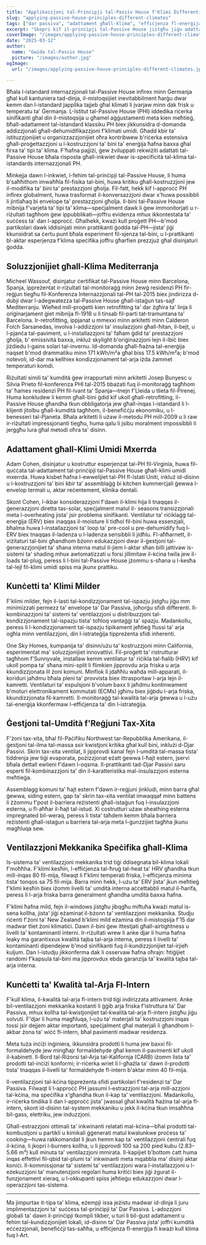 ```yaml
---
title: "Applikazzjoni tal-Prinċipji tal-Passiv House f'Klimi Differenti"
slug: "applying-passive-house-principles-different-climates"
tags: ["dar passiva", "adattament għall-klima", "effiċjenza fl-enerġija", "sostenibbiltà", "applikazzjoni globali"]
excerpt: "Skopri kif il-prinċipji tal-Passive House jistgħu jiġu adattati b'suċċess għal klima diversi madwar id-dinja, b'eżempji reali u soluzzjonijiet prattiċi biex iżommu l-kumdità u l-effiċjenza f'kull ambjent."
coverImage: "/images/applying-passive-house-principles-different-climates.jpg"
date: "2025-03-12"
author:
  name: "Gwida tal-Passiv House"
  picture: "/images/author.jpg"
ogImage:
  url: "/images/applying-passive-house-principles-different-climates.jpg"

---
```

Bħala l-istandard internazzjonali tal-Passive House infirex minn Ġermanja għal kull kantuniera tad-dinja, il-mistoqsijiet inevitabbilment ħarġu dwar kemm dan l-istandard japplika tajjeb għal klimati li jvarjaw minn dak frisk u temperatu ta' Ġermanja. L-Istitut tal-Passive House (PHI) iddedika riċerka sinifikanti għal din il-mistoqsija u għamel aġġustamenti meta kien meħtieġ, bħall-adattament tal-istandard klassiku PH biex jikkunsidra d-domanda addizzjonali għall-dehumidifikazzjoni f'klimati umidi. Għadd kbir ta' istituzzjonijiet u organizzazzjonijiet oħra kontribwew b'riċerka estensiva għall-proġettazzjoni u l-kostruzzjoni ta' bini ta' enerġija ħafna baxxa għal firxa ta' tipi ta' klima. F'ħafna pajjiżi, ġew żviluppati rekwiżiti adattati tal-Passive House bħala risposta għall-inkwiet dwar is-specificità tal-klima tal-istandards internazzjonali PH.

Minkejja dawn l-inkwiet, l-fehim tal-prinċipji tal-Passive House, li huma b'saħħithom imwaħħla fil-fisika tal-bini, huwa kritiku għall-kostruzzjoni jew il-modifika ta' bini ta' prestazzjoni għolja. Fil-fatt, hekk kif l-approċċ PH infirex globalment, huwa trasformat il-konversazzjoni dwar x'huwa possibbli li jintlaħaq bi envelope ta' prestazzjoni għolja. Il-bini tal-Passive House mibnija f'varjetà ta' tipi ta' klima—speċjalment dawk li ġew immonitorjati u r-riżultati tagħhom ġew ippubblikati—joffru evidenza mhux ikkontestata ta' suċċess ta' dan l-approċċ. Għalhekk, kważi kull proġett PH—b'mod partikolari dawk iddisinjati minn prattikanti ġodda tal-PH—jista' jiġi kkunsidrat sa ċertu punt bħala esperiment fil-xjenza tal-bini, u l-prattikanti bl-aktar esperjenza f'klima speċifika joffru għarfien prezzjuż għal disinjaturi ġodda.
## Soluzzjonijiet għall-Klima Mediterranja

Micheel Wassouf, disinjatur ċertifikat tal-Passive House minn Barcelona, Spanja, ippreżentat ir-riżultati tal-monitoraġġ minn żewġ residenzi PH fir-reġjun tiegħu fil-Konferenza Internazzjonali tal-PH tal-2015 biex jindirizza d-dubji dwar l-adegwatezza tal-Passive House għall-istaġun tas-sajf Mediterranju. Wieħed mill-proġetti kien retrofitting ta' dar żgħira ta' linja li oriġinarjament ġiet mibnija fl-1918 u li tinsab fil-parti tat-tramuntana ta' Barcelona. Ir-retrofitting, ippjanat u mmexxi minn arkitetti minn Calderon Folch Sarsanedas, involva l-addizzjoni ta' insulazzjoni għall-ħitan, il-bejt, u l-pjanċa tal-paviment, u l-installazzjoni ta' faħam ġdid ta' prestazzjoni għolja, b' emissività baxxa, inkluż skylight b'oriġinazzjoni lejn il-lbiċ biex jiżdiedu l-gains solari tal-invernu. Id-domanda għall-ħażna tal-enerġija naqset b'mod drammatiku minn 171 kWh/m²a għal biss 17.5 kWh/m²a; b'mod notevoli, id-dar ma kellhiex kondizzjonament tal-arja iżda żammet temperaturi komdi.

Riżultati simili ta' kumdità ġew irrappurtati minn arkitetti Josep Bunyesc u Silvia Prieto fil-konferenza PHI tal-2015 bbażati fuq il-monitoraġġ tagħhom ta' ħames residenzi PH fil-lvant ta' Spanja—tnejn f'Lleida u tlieta fil-Pirenej. Huma konkludew li kemm għall-bini ġdid kif ukoll għall-retrofitting, il-Passive House għandha tkun obbligatorja jew għall-inqas l-istandard li l-klijenti jitolbu għall-kumdità tagħhom, il-benefiċċju ekonomiku, u l-benesseri tal-Pjaneta. Bħala arkitetti li użaw il-metodu PH mill-2009 u li raw ir-riżultati impressjonanti tiegħu, huma qalu li jsibu moralment impossibbli li jerġgħu lura għal metodi oħra ta' disinn.
## Adattament għall-Klimi Umidi Mxerrda

Adam Cohen, disinjatur u kostruttur esperjenzat tal-PH fil-Virginia, huwa fil-quċċata tal-adattament tal-prinċipji tal-Passive House għall-klimi umidi mxerrda. Huwa kisbet ħafna l-ewwelijiet tal-PH fl-Istati Uniti, inkluż id-disinn u l-kostruzzjoni ta' bini kbir ta' assemblaġġ bi kitchen kummerċjali ġewwa l-envelop termali u, aktar reċentement, klinika dentali.

Skont Cohen, l-ikbar konsiderazzjoni f'dawn il-klimi hija li tnaqqas il-ġenerazzjoni diretta tas-solar, speċjalment matul il- seasons transizzjonali meta l-overheating jista' jsir problema sinifikanti. Ventilatur ta' riċiklaġġ tal-enerġija (ERV) biex inaqqas il-moisture li tidħol fil-bini huwa essenzjali, bħalma huwa l-installazzjoni ta' loop ta' pre-cool u pre-dehumidify fuq l-ERV biex tnaqqas il-ladenza u l-ladenza sensibbli li jidħlu. Fl-aħħarnett, il-viżitaturi tal-bini għandhom bżonn edukazzjoni dwar il-ġestjoni tal-ġenerazzjonijiet ta' sħana interna matul il-jiem l-aktar sħan billi jattivaw is-sistemi ta' shading mhux awtomatizzati u forsi jillimitaw il-kċina twila jew il-loads tal-plug, peress li l-bini tal-Passive House jżommu s-sħana u l-kesħa tal-lejl fil-klimi umidi spiss ma jkunx prattiku.
## Kunċetti ta' Klimi Milder

F'klimi milder, fejn il-lasti tal-kondizzjonament tal-ispazju jistgħu jiġu mm minimizzati permezz ta' envelope ta' Dar Passiva, joħorġu sfidi differenti. Il-kombinazzjoni ta' sistemi ta' ventilazzjoni u distribuzzjoni tal-kondizzjonament tal-ispazju tista' toħloq vantaġġi ta' spazju. Madankollu, peress li l-kondizzjonament tal-ispazju tipikament jeħtieġ flussi ta' arja ogħla minn ventilazzjoni, din l-istrateġija tippreżenta sfidi inherenti.

One Sky Homes, kumpanija ta' disinn/użu ta' kostruzzjoni minn California, esperimentat ma' soluzzjonijiet innovattivi. Fil-proġett ta' ristrutturar tagħhom f'Sunnyvale, installaw kemm ventilatur ta' riċikla tal-ħalib (HRV) kif ukoll pompa ta' sħana mini-split li flimkien jipprovdu arja friska u arja kkundizzjonata lil żoni komuni. Minflok li jdaħħlu waħda mill-apparati, il-koriduri jaħdmu bħala pleni ta' provvista biex ittrasportaw l-arja lejn il-kamretti. Ventilaturi ta' espulsjoni b'volum baxx li jaħdmu kontinwament b'moturi elettronikament kommutati (ECMs) jgħinu biex jiġbdu l-arja friska, kkundizzjonata fil-kamretti. Il-monitoraġġ tal-kwalità tal-arja ġewwa u l-użu tal-enerġija kkonfermaw l-effiċjenza ta' din l-istrateġija.
## Ġestjoni tal-Umdità f'Reġjuni Tax-Xita

F'żoni tax-xita, bħal fil-Paċifiku Northwest tar-Repubblika Amerikana, il-ġestjoni tal-ilma tal-massa ssir kwistjoni kritika għal kull bini, inklużi d-Djar Passivi. Skrin tax-xita ventilat, li jipprovdi kanal fejn l-umdità tal-massa tista' tiddrenja jew tiġi evaporata, pożizzjonat eżatt ġewwa l-ħajt estern, jservi bħala dettall ewlieni f'dawn l-oqsma. Il-prattikanti tad-Djar Passivi saru esperti fil-kombinazzjoni ta' din il-karatteristika mal-insulazzjoni esterna meħtieġa.

Assemblagg komuni ta' ħajt estern f'dawn ir-reġjuni jinkludi, minn barra għal ġewwa, siding estern, gap ta' skrin tax-xita ventilat imwaqqaf minn battens li żżommu f'post il-barriera reżistenti għall-istaġun fuq l-insulazzjoni esterna, u fl-aħħar il-ħajt tal-istud. Xi costrutturi użaw sheathing esterna impregnated bil-weraq, peress li tista' taħdem kemm bħala barriera reżistenti għall-istaġun u barriera tal-arja meta l-ġunzzijiet tagħha jkunu magħluqa sew.

## Ventilazzjoni Mekkanika Speċifika għall-Klima

Is-sistema ta' ventilazzjoni mekkanika trid tiġi ddisegnata bil-klima lokali f'moħħha. F'klimi kesħin, l-effiċjenza tal-ħruġ tal-heat ta' HRV għandha tkun mill-inqas 80 fil-mija, filwaqt li f'klimi temperati friska, l-effiċjenza minima tista' tonqos sa 75 fil-mija. Barra minn hekk, l-użu ta' ERV jista' jkun meħtieġ f'klimi kesħin biex iżomm livelli ta' umdità interna aċċettabbli matul il-ħarifa, peress li l-arja friska barra ġeneralment għandha umdità baxxa ħafna.

F'klimi ħafna mild, fejn il-windows jistgħu jibqgħu miftuħa kważi matul is-sena kollha, jista' jiġi eżaminat il-bżonn ta' ventilazzjoni mekkanika. Studju riċenti f'żoni ta' New Zealand b'klimi mild eżamina din il-mistoqsija f'15 dar madwar tliet żoni klimatiċi. Dawn il-bini ġew ittestjati għall-airtightness u livelli ta' kontaminanti interni. Ir-riżultati wrew li anke djar li huma ħafna leaky ma garantixxux kwalità tajba tal-arja interna, peress li livelli ta' kontaminanti dipendejew b'mod sinifikanti fuq il-kundizzjonijiet tal-irjieħ kuljum. Dan l-istudju jikkonferma dak li osservaw ħafna oħrajn: ħtiġijiet randomi f'kapsula tal-bini ma jipprovdux ebda garanzija ta' kwalità tajba tal-arja interna.
## Kunċetti ta' Kwalità tal-Arja Fl-Intern

F'kull klima, il-kwalità tal-arja fl-intern trid tiġi indirizzata attivament. Anke bil-ventilazzjoni mekkanika kostanti li ġġib arja friska f'istruttura ta' Dar Passiva, mhux kollha tal-kwistjonijiet tal-kwalità tal-arja fl-intern jistgħu jiġu solvuti. F'djar li huma magħluqa, l-użu ta' materjali ta' kostruzzjoni inqas tossi jsir dejjem aktar importanti, speċjalment għal materjali li għandhom l-akbar żona ta' wiċċ fl-intern, bħal pavimenti madwar residenza.

Meta tuża inċiżi inġiniera, ikkunsidra prodotti li huma jew baxxi fil-formaldehyde jew mingħajr formaldehyde għal kemm il-pavimenti kif ukoll il-kabinett. Il-Bord tal-Riżorsi tal-Arja tal-Kalifornja (CARB) iżomm lista ta' prodotti tal-inċiżi konformi; ir-riċerka wriet li l-għażla ta' dawn il-prodotti tista' tnaqqas il-livelli ta' formaldehyde fl-intern b'aktar minn 40 fil-mija.

Il-ventilazzjoni tal-kċina tippreżenta sfidi partikolari f'residenzi ta' Dar Passiva. Filwaqt li l-approċċ PH jassumi l-estrazzjoni tal-arja mill-azzjoni tal-kċina, ma speċifika x'għandha tkun il-kap ta' ventilazzjoni. Madankollu, ir-riċerka tindika li dan l-approċċ jista' jwassal għal kwalità ħażina tal-arja fl-intern, skont id-disinn tal-system mekkaniku u jekk il-kċina tkun imsaħħna bil-gass, elettriku, jew induzzjoni.

Għall-estrazzjoni ottimali ta' inkwinanti relatati mal-kċina—bħal prodotti tal-kombustjoni u partikli u kimikali ġġenerati matul kwalunkwe proċess ta' cooking—huwa rakkomandat li jkun hemm kap ta' ventilazzjoni ċentrali fuq il-kċina, li jkopri l-burners kollha, u li jipprovdi 100 sa 200 pied kubu (2.83–5.66 m³) kull minuta ta' ventilazzjoni mmirata. Il-kapijiet b'bottom ċatt huma inqas effettivi fil-qbid tal-plumi ta' inkwinanti meta mqabbla ma' disinji aktar koniċi. Il-kommissjonar ta' sistemi ta' ventilazzjoni wara l-installazzjoni u l-eżekuzzjoni ta' manutenzjoni regolari huma kritiċi biex jiġi żgurat il-funzjonament xieraq, u l-okkupanti spiss jeħtieġu edukazzjoni dwar l-operazzjoni tas-sistema.

---

Ma jimpurtax it-tipa ta' klima, eżempji issa jeżistu madwar id-dinja li juru implimentazzjoni ta' suċċess tal-prinċipji ta' Dar Passiva. L-adozzjoni globali ta' dawn il-prinċipji tkompli tikber, u turi li bil-ġust adattament u fehim tal-kundizzjonijiet lokali, id-disinn ta' Dar Passiva jista' joffri kumdità eċċezzjonali, benefiċċji tas-saħħa, u effiċjenza fl-enerġija fi kważi kull klima fuq l-Art.
